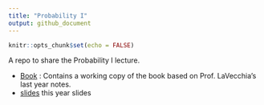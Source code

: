 ```yaml
---
title: "Probability I"
output: github_document
---
```


```r
knitr::opts_chunk$set(echo = FALSE)
```

A repo to share the Probability I lecture. 

- [Book](/book) : Contains a working copy of the book based on Prof. LaVecchia's last year notes.
<!-- - [problemSets](/problemSets) : This year's problem sets in `.tex` source and `.pdf`. Not to be changed (aside from the date, the author and perhaps made more web-friendly / interactive.) -->
<!-- - [resources](/resources): last year plots and examples. To be redone for the new lecture.  -->
- [slides](/slides) this year slides
